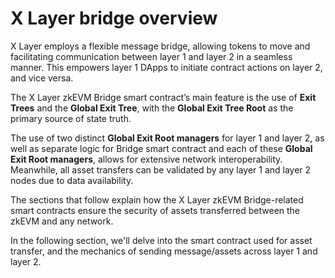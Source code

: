 # X Layer bridge overview
X Layer employs a flexible message bridge, allowing tokens to move and facilitating communication between layer 1 and layer 2 in a seamless manner. This empowers layer 1 DApps to initiate contract actions on layer 2, and vice versa. 

The X Layer zkEVM Bridge smart contract’s main feature is the use of **Exit Trees** and the **Global Exit Tree**, with the **Global Exit Tree Root** as the primary source of state truth.

The use of two distinct **Global Exit Root managers** for layer 1 and layer 2, as well as separate logic for Bridge smart contract and each of these **Global Exit Root managers**, allows for extensive network interoperability.
Meanwhile, all asset transfers can be validated by any layer 1 and layer 2 nodes due to data availability.

The sections that follow explain how the X Layer zkEVM Bridge-related smart contracts ensure the security of assets transferred between the zkEVM and any network.

In the following section, we'll delve into the smart contract used for asset transfer, and the mechanics of sending message/assets across layer 1 and layer 2.

<Card mainTitle="Asset Transfer" subTitle='How asset transfers are enabled by three smart contracts' link="/developer/bridge/asset-transfer"/>
<Card mainTitle="Flow of Assets" subTitle='Mechanics of sending message/assets across layer 1 and layer 2' link="/developer/bridge/flow-of-assets"/>
